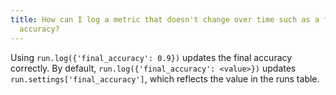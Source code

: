 ```yaml
---
title: How can I log a metric that doesn't change over time such as a final evaluation
  accuracy?
---
```


Using `run.log({'final_accuracy': 0.9})` updates the final accuracy correctly. By default, `run.log({'final_accuracy': <value>})` updates `run.settings['final_accuracy']`, which reflects the value in the runs table.
